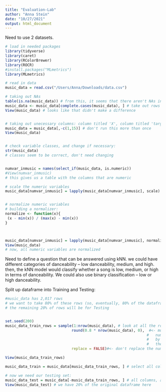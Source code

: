 ```yaml
---
title: "Evaluation-Lab"
author: "Anna Stein"
date: "10/27/2021"
output: html_document
---
```


Need to use 2 datasets. 



```r
# load in needed packages
library(tidyverse)
library(caret)
library(RColorBrewer)
library(ROCR)
#install.packages("MLmetrics")
library(MLmetrics)
```

```r
# read in data
music_data = read.csv("/Users/Anna/Downloads/data.csv")
```


```r
# taking out NAs
table(is.na(music_data)) # from this, it seems that there aren't NAs in this dataframe 
music_data <- music_data[complete.cases(music_data), ] # take out rows that contain NAs
View(music_data) # looks like that didn't make a difference


# taking out unecessary columns: column titled 'X', column titled 'target'
music_data = music_data[,-c(1,15)] # don't run this more than once 
View(music_data)


# check variable classes, and change if necessary: 
str(music_data)
# classes seem to be correct, don't need changing


numvar_inmusic = names(select_if(music_data, is.numeric))
#View(numvar_inmusic)
# this gives us a table with the columns that are numeric

# scale the numeric variables
music_data[numvar_inmusic] = lapply(music_data[numvar_inmusic], scale)


# normalize numeric variables 
# building a normalizer: 
normalize <- function(x){
 (x - min(x)) / (max(x) - min(x))
}



music_data[numvar_inmusic] = lapply(music_data[numvar_inmusic], normalize)
View(music_data)
# now, all numeric variables are normalized 
```

Need to define a question that can be answered using kNN. 
we could have different categories of danceability -- low danceability, medium, and high. 
then, the kNN model would classify whether a song is low, medium, or high in terms of danceability. 
We could also use binary classification -- low or high danceability. 


Split up dataframe into Training and Testing:  
```r
#music_data has 2,017 rows 
# we want to take 80% of these rows (so, eventually, 80% of the dataframe) and put them into our Training set
# the remaining 20% of rows will be for Testing 


set.seed(200)
music_data_train_rows = sample(1:nrow(music_data), # look at all the rows in music_data
                              round(0.8 * nrow(music_data), 0),  #<- multiply the 
                                                                #   number of rows
                                                                #   by 0.8 and round
                                                                #   the decimals
                              replace = FALSE)#<- don't replace the numbers

View(music_data_train_rows)

music_data_train = music_data[music_data_train_rows, ] # select all columns, and 80% of the rows 

# now we need our testing set: 
music_data_test = music_data[-music_data_train_rows, ] # all columns, and the rows that weren't selected as part of the training data
View(music_data_test) # we have 20% of the original dataframe here
```


